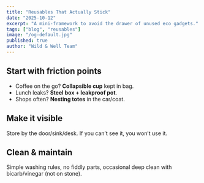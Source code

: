 ```yaml
---
title: "Reusables That Actually Stick"
date: "2025-10-12"
excerpt: "A mini‑framework to avoid the drawer of unused eco gadgets."
tags: ["blog", "reusables"]
image: "/og-default.jpg"
published: true
author: "Wild & Well Team"
---
```


## Start with friction points
- Coffee on the go? **Collapsible cup** kept in bag.  
- Lunch leaks? **Steel box + leakproof pot**.  
- Shops often? **Nesting totes** in the car/coat.

## Make it visible
Store by the door/sink/desk. If you can’t see it, you won’t use it.

## Clean & maintain
Simple washing rules, no fiddly parts, occasional deep clean with bicarb/vinegar (not on stone).

